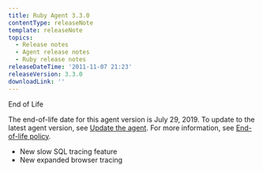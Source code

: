 ```yaml
---
title: Ruby Agent 3.3.0
contentType: releaseNote
template: releaseNote
topics:
  - Release notes
  - Agent release notes
  - Ruby release notes
releaseDateTime: '2011-11-07 21:23'
releaseVersion: 3.3.0
downloadLink: ''
---
```


<div id="watermark">
  End of Life
</div>

<div className="callout-important">
  <p>
    The end-of-life date for this agent version is July 29, 2019. To update to the latest agent version, see <a href="/docs/agents/manage-apm-agents/installation/update-new-relic-agent">Update the agent</a>. For more information, see <a href="/docs/agents/manage-apm-agents/maintenance/new-relic-agent-plugin-end-life-policy">End-of-life policy</a>.
  </p>
</div>

* New slow SQL tracing feature
* New expanded browser tracing
